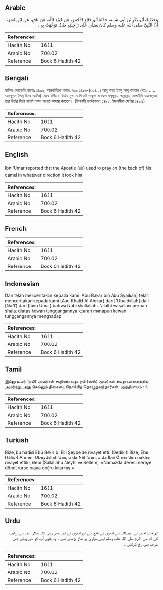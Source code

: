 ## Arabic


<div dir="rtl" lang="ar" style={{fontSize:'larger',backgroundColor:'#f8f9fa',padding:20}}>
وَحَدَّثَنَاهُ أَبُو بَكْرِ بْنُ أَبِي شَيْبَةَ، حَدَّثَنَا أَبُو خَالِدٍ الأَحْمَرُ، عَنْ عُبَيْدِ اللَّهِ، عَنْ نَافِعٍ، عَنِ ابْنِ عُمَرَ، أَنَّ النَّبِيَّ صلى الله عليه وسلم كَانَ يُصَلِّي عَلَى رَاحِلَتِهِ حَيْثُ تَوَجَّهَتْ بِهِ ‏.‏
</div>
<div style={{backgroundColor:'#f8f9fa',padding:20, marginBottom: 10}}><table> <thead> <tr> <th>References:</th> <th></th> </tr> </thead> <tbody><tr><td>Hadith No</td><td>1611</td></tr><tr><td>Arabic No</td><td>700.02</td></tr><tr><td>Reference</td><td>Book 6 Hadith 42</td></tr></tbody></table></div>

## Bengali


<div dir="ltr" lang="bn" style={{fontSize:'larger',backgroundColor:'#f8f9fa',padding:20}}>
হাদিস একাডেমি নাম্বারঃ ১৪৯৬, আন্তর্জাতিক নাম্বারঃ ৭০০ ১৪৯৬-(৩২/...) আবূ বাকর ইবনু আবূ শায়বাহ (রহঃ) ..... আবদুল্লাহ ইবনু উমর (রাযিঃ) থেকে বর্ণিত। উটের মুখ যে দিকেই থাকুক না কেন রসূলুল্লাহ সাল্লাল্লাহু আলাইহি ওয়াসাল্লাম তার উটের পিঠে বসেই নফল সালাত আদায় করতেন। (ইসলামী ফাউন্ডেশন ১৪৮১, ইসলামীক সেন্টার ১৪৮৯)
</div>
<div style={{backgroundColor:'#f8f9fa',padding:20, marginBottom: 10}}><table> <thead> <tr> <th>References:</th> <th></th> </tr> </thead> <tbody><tr><td>Hadith No</td><td>1611</td></tr><tr><td>Arabic No</td><td>700.02</td></tr><tr><td>Reference</td><td>Book 6 Hadith 42</td></tr></tbody></table></div>

## English


<div dir="ltr" lang="en" style={{fontSize:'larger',backgroundColor:'#f8f9fa',padding:20}}>
Ibn 'Umar reported that the Apostle (ﷺ) used to pray on (the back of) his camel in whatever direction it took him
</div>
<div style={{backgroundColor:'#f8f9fa',padding:20, marginBottom: 10}}><table> <thead> <tr> <th>References:</th> <th></th> </tr> </thead> <tbody><tr><td>Hadith No</td><td>1611</td></tr><tr><td>Arabic No</td><td>700.02</td></tr><tr><td>Reference</td><td>Book 6 Hadith 42</td></tr></tbody></table></div>

## French


<div dir="ltr" lang="fr" style={{fontSize:'larger',backgroundColor:'#f8f9fa',padding:20}}>

</div>
<div style={{backgroundColor:'#f8f9fa',padding:20, marginBottom: 10}}><table> <thead> <tr> <th>References:</th> <th></th> </tr> </thead> <tbody><tr><td>Hadith No</td><td>1611</td></tr><tr><td>Arabic No</td><td>700.02</td></tr><tr><td>Reference</td><td>Book 6 Hadith 42</td></tr></tbody></table></div>

## Indonesian


<div dir="ltr" lang="id" style={{fontSize:'larger',backgroundColor:'#f8f9fa',padding:20}}>
Dan telah menceritakan kepada kami [Abu Bakar bin Abu Syaibah] telah menceritakan kepada kami [Abu Khalid Al Ahmar] dari ['Ubaidullah] dari [Nafi'] dari [Ibnu Umar] bahwa Nabi shallallahu 'alaihi wasallam pernah shalat diatas hewan tunggangannya kearah manapun hewan tunggangannya menghadap
</div>
<div style={{backgroundColor:'#f8f9fa',padding:20, marginBottom: 10}}><table> <thead> <tr> <th>References:</th> <th></th> </tr> </thead> <tbody><tr><td>Hadith No</td><td>1611</td></tr><tr><td>Arabic No</td><td>700.02</td></tr><tr><td>Reference</td><td>Book 6 Hadith 42</td></tr></tbody></table></div>

## Tamil


<div dir="ltr" lang="ta" style={{fontSize:'larger',backgroundColor:'#f8f9fa',padding:20}}>
இப்னு உமர் (ரலி) அவர்கள் கூறியதாவது: நபி (ஸல்) அவர்கள் தமது வாகனத்தில் அமர்ந்து, அது செல்லும் திசையை நோக்கித் தொழுதுவந்தார்கள். அத்தியாயம் : 6
</div>
<div style={{backgroundColor:'#f8f9fa',padding:20, marginBottom: 10}}><table> <thead> <tr> <th>References:</th> <th></th> </tr> </thead> <tbody><tr><td>Hadith No</td><td>1611</td></tr><tr><td>Arabic No</td><td>700.02</td></tr><tr><td>Reference</td><td>Book 6 Hadith 42</td></tr></tbody></table></div>

## Turkish


<div dir="ltr" lang="tr" style={{fontSize:'larger',backgroundColor:'#f8f9fa',padding:20}}>
Bize, bu hadîsi Ebû Bekir b. Ebî Şeybe de rivayet etti. (Dediki): Bize, Ebû Hâlid-İ Ahmer, Ubeydullah'dan, o da Nâfi'den, o da İbni Ömer'den naklen rivayet ettiki, Nebi (Sallallahu Aleyhi ve Sellem): «Namazda devesi nereye döndürürse oraya doğru kılarmış.»
</div>
<div style={{backgroundColor:'#f8f9fa',padding:20, marginBottom: 10}}><table> <thead> <tr> <th>References:</th> <th></th> </tr> </thead> <tbody><tr><td>Hadith No</td><td>1611</td></tr><tr><td>Arabic No</td><td>700.02</td></tr><tr><td>Reference</td><td>Book 6 Hadith 42</td></tr></tbody></table></div>

## Urdu


<div dir="rtl" lang="ur" style={{fontSize:'larger',backgroundColor:'#f8f9fa',padding:20}}>
ابو خالد احمر نے عبیداللہ سے انھوں نے نافع سے اور انھوں نے ابن عمر رضی اللہ تعالیٰ عنہ سے روایت کی کہ نبی اکرم صلی اللہ علیہ وسلم اپنی سواری پر نماز پڑھتے تھے ۔ وہ چاہے آپ کو لئے ہوئے جس طرف بھی رخ کرلیتی ۔
</div>
<div style={{backgroundColor:'#f8f9fa',padding:20, marginBottom: 10}}><table> <thead> <tr> <th>References:</th> <th></th> </tr> </thead> <tbody><tr><td>Hadith No</td><td>1611</td></tr><tr><td>Arabic No</td><td>700.02</td></tr><tr><td>Reference</td><td>Book 6 Hadith 42</td></tr></tbody></table></div>